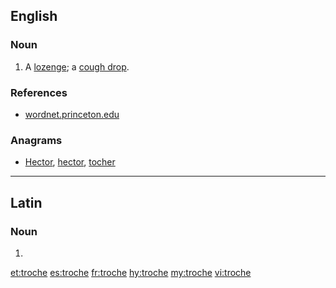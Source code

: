 {{also|trochę}}
==English==

===Noun===
{{en-noun|troches}}

# A [[lozenge]]; a [[cough drop]].

===References===
* [http://wordnet.princeton.edu/perl/webwn?s=troche wordnet.princeton.edu]

===Anagrams===
* [[Hector#English|Hector]], [[hector#English|hector]], [[tocher#English|tocher]]

----

==Latin==

===Noun===
{{la-noun-form|troche}}

# {{inflection of|trochus||voc|s|lang=la}}

[[et:troche]]
[[es:troche]]
[[fr:troche]]
[[hy:troche]]
[[my:troche]]
[[vi:troche]]